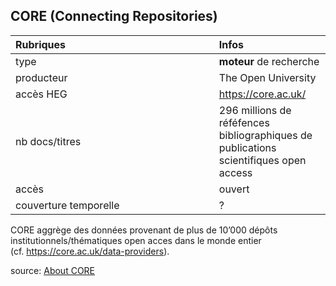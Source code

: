 ## CORE (Connecting Repositories)

| Rubriques | Infos |
| :-------- | :---- |
| type | **moteur** de recherche |
| producteur | The Open University |
| accès HEG | [https://core.ac.uk/](https://core.ac.uk/) |
| nb docs/titres | 296 millions de réféfences bibliographiques de publications scientifiques open access |
| accès | ouvert |
| couverture temporelle | ? |

CORE aggrège des données provenant de plus de 10'000 dépôts institutionnels/thématiques open acces dans le monde entier (cf. [https://core.ac.uk/data-providers](https://core.ac.uk/data-providers)).

source: [About CORE](https://core.ac.uk/about)
